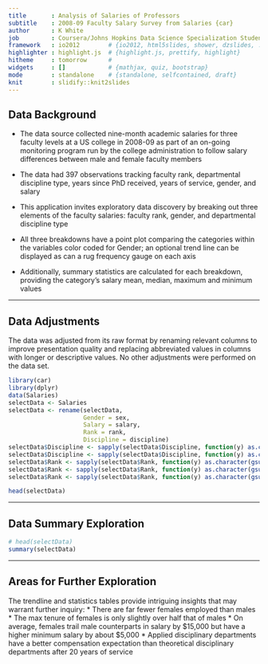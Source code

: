 ```yaml
---
title       : Analysis of Salaries of Professors
subtitle    : 2008-09 Faculty Salary Survey from Salaries {car}
author      : K White
job         : Coursera/Johns Hopkins Data Science Specialization Student
framework   : io2012        # {io2012, html5slides, shower, dzslides, ...}
highlighter : highlight.js  # {highlight.js, prettify, highlight}
hitheme     : tomorrow      # 
widgets     : []            # {mathjax, quiz, bootstrap}
mode        : standalone    # {standalone, selfcontained, draft}
knit        : slidify::knit2slides
---
```


## Data Background

* The data source collected nine-month academic salaries for three faculty levels at a US college in 2008-09 as part of an on-going monitoring program run by the college administration to follow salary differences between male and female faculty members  
  
* The data had 397 observations tracking faculty rank, departmental discipline type, years since PhD received, years of service, gender, and salary

* This application invites exploratory data discovery by breaking out three elements of the faculty salaries: faculty rank, gender, and departmental discipline type

* All three breakdowns have a point plot comparing the categories within the variables color coded for Gender; an optional trend line can be displayed as can a rug frequency gauge on each axis

* Additionally, summary statistics are calculated for each breakdown, providing the category's salary mean, median, maximum and minimum values

--- 

## Data Adjustments

The data was adjusted from its raw format by renaming relevant columns to improve presentation quality and replacing abbreviated values in columns with longer or descriptive values. No other adjustments were performed on the data set.
```r
library(car)
library(dplyr)
data(Salaries)
selectData <- Salaries
selectData <- rename(selectData, 
                     Gender = sex, 
                     Salary = salary, 
                     Rank = rank, 
                     Discipline = discipline)
selectData$Discipline <- sapply(selectData$Discipline, function(y) as.character(gsub("^A$", "Theoretical Discipline Department", y)))
selectData$Discipline <- sapply(selectData$Discipline, function(y) as.character(gsub("^B$", "Applied Discipline Department", y)))
selectData$Rank <- sapply(selectData$Rank, function(y) as.character(gsub("^Prof$", "Professor", y)))
selectData$Rank <- sapply(selectData$Rank, function(y) as.character(gsub("^AsstProf$", "Assistant Professor", y)))
selectData$Rank <- sapply(selectData$Rank, function(y) as.character(gsub("^AssocProf$", "Associate Professor", y)))
```
```r
head(selectData)
```

---

## Data Summary Exploration
```r
# head(selectData)
summary(selectData)
```

---

## Areas for Further Exploration

The trendline and statistics tables provide intriguing insights that may warrant further inquiry:
* There are far fewer females employed than males
* The max tenure of females is only slightly over half that of males
* On average, females trail male counterparts in salary by $15,000 but have a higher minimum salary by about $5,000
* Applied disciplinary departments have a better compensation expectation than theoretical disciplinary departments after 20 years of service



